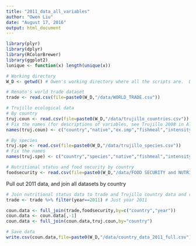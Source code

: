 ```yaml
---
title: "2011_data_all_variables"
author: "Owen Liu"
date: "August 17, 2016"
output: html_document
---
```


```r
library(plyr)
library(dplyr)
library(RColorBrewer)
library(ggplot2)
lunique <- function(x) length(unique(x))

# Working directory
W_D <- getwd() # Owen's working directory where all the scripts are.  Data files are in this wd/data

# Renato's world trade dataset
trade <- read.csv(file=paste0(W_D,"/data/WORLD_TRADE.csv"))

# Trujillo ecological data
# By country
truj.coun <- read.csv(file=paste0(W_D,"/data/trujillo_countries.csv"))
# Fix the names (for descriptions of variables, see Trujillo 2008 in Alder and Pauly, 2008)
names(truj.coun) <- c("country","native","ex.imp","fishmeal","intensity","nutri","hatchery","antibiotic","habitat","GMO","code","trace","employment","waste")

# By species
truj.spe <- read.csv(file=paste0(W_D,"/data/trujillo_species.csv"))
# Fix the names
names(truj.spe) <- c("country","species","native","fishmeal","intensity","hatchery","habitat","waste","ecol.score","msi")

# Nutritional status and food security by country
foodsecurity <- read.csv(file=paste0(W_D,"/data/FOOD SECURITY and NUTRIENT INTAKES.csv")) %>% select(-X,-X.1)
```


Pull out 2011 data, and join all datasets by country

```r

# Join nutritional status data to trade and Trujillo country data and remove excess columns
trade <- trade %>% filter(year==2011) # Just year 2011

coun.data <- full_join(trade,foodsecurity,by=c("country","year"))
coun.data <- coun.data[,-1]
coun.data <- full_join(coun.data,truj.coun,by="country")

# Save data
write.csv(coun.data,file=paste0(W_D,"/data/country_data_2011_full.csv"))

```